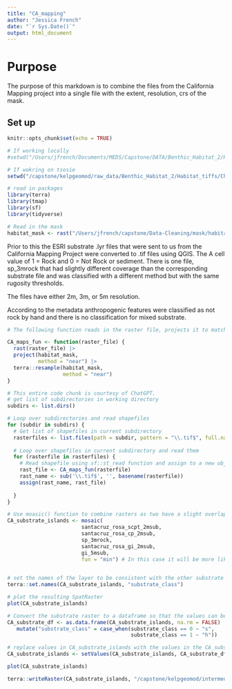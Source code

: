 ```yaml
---
title: "CA_mapping"
author: "Jessica French"
date: "`r Sys.Date()`"
output: html_document
---
```

# Purpose

The purpose of this markdown is to combine the files from the California Mapping project into a single file with the extent, resolution, crs of the mask. 

## Set up
```r
knitr::opts_chunk$set(echo = TRUE)
```

```r
# If working locally
#setwd("/Users/jfrench/Documents/MEDS/Capstone/DATA/Benthic_Habitat_2/Habitat_tiffs/Channel_Islands")

# If wokring on tsosie
setwd("/capstone/kelpgeomod/raw_data/Benthic_Habitat_2/Habitat_tiffs/Channel_Islands")
```

```r
# read in packages
library(terra)
library(tmap)
library(sf)
library(tidyverse)
```

```r
# Read in the mask
habitat_mask <- rast("/Users/jfrench/capstone/Data-Cleaning/mask/habitat_mask_rast.tif") 

```

Prior to this the ESRI substrate .lyr files that were sent to us from the California Mapping Project were converted to .tif files using QGIS. The A cell value of 1 = Rock and 0 = Not Rock or sediment. There is one file, sp_3mrock that had slightly different coverage than the corresponding substrate file and was classified with a different method but with the same rugosity thresholds. 

The files have either 2m, 3m, or 5m resolution. 

According to the metadata anthropogenic features were classified as not rock by hand and there is no classification for mixed substrate. 

```r
# The following function reads in the raster file, projects it to match the habitat mask using the nearest neighbor method and then resamples it to match the extent and resolution of the habitat mask also using the nearest neighbor method. 

CA_maps_fun <- function(raster_file) {
  rast(raster_file) |> 
  project(habitat_mask, 
          method = "near") |> 
  terra::resample(habitat_mask, 
                  method = "near")
}

```

```r
# This entire code chunk is courtesy of ChatGPT.
# get list of subdirectories in working directory
subdirs <- list.dirs()

# Loop over subdirectories and read shapefiles
for (subdir in subdirs) {
  # Get list of shapefiles in current subdirectory
  rasterfiles <- list.files(path = subdir, pattern = "\\.tif$", full.names = TRUE) 
  
  # Loop over shapefiles in current subdirectory and read them
  for (rasterfile in rasterfiles) {
    # Read shapefile using sf::st_read function and assign to a new object with the name of the shapefile
    rast_file <- CA_maps_fun(rasterfile)
    rast_name <- sub('\\.tif$', '', basename(rasterfile))
    assign(rast_name, rast_file)
    
  }
}

```


```r
# Use moasic() function to combine rasters as two have a slight overlap. 
CA_substrate_islands <- mosaic(
                        santacruz_rosa_scpt_2msub,
                        santacruz_rosa_cp_2msub,
                        sp_3mrock,
                        santacruz_rosa_gi_2msub,
                        gi_5msub,
                        fun = "min") # In this case it will be more likely to classify something as sand when it is rock than vice versa
                        

# set the names of the layer to be consistent with the other substrate files
terra::set.names(CA_substrate_islands, "substrate_class")

# plot the resulting SpatRaster
plot(CA_substrate_islands)
```

```r
# Convert the substrate raster to a dataframe so that the values can be converted to character. Use na.rm = FALSE to keep na cells, this is necessary for converting back to SpatRaster format correctly. 
CA_substrate_df <- as.data.frame(CA_substrate_islands, na.rm = FALSE) |> 
   mutate("substrate_class" = case_when(substrate_class == 0 ~ "s", 
                                        substrate_class == 1 ~ "h")) 

```


```r
# replace values in CA_substrate_islands with the values in the CA_substrate_df
CA_substrate_islands <- setValues(CA_substrate_islands, CA_substrate_df)

plot(CA_substrate_islands)
```

```r
terra::writeRaster(CA_substrate_islands, "/capstone/kelpgeomod/intermediate_data/substrate/CA_maps_substrate_islands.tif", filetype = "GTiff", overwrite = TRUE)
```

